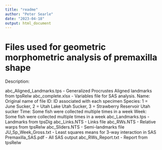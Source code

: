 ```yaml
---
title: "readme"
author: "Peter Searle"
date: "2023-04-18"
output: html_document
---
```


# Files used for geometric morphometric analysis of premaxilla shape

Description: 

abc_Aligned_Landmarks.tps - Generalized Procrustes Aligned landmarks from tpsRelw
abc_complete.xlsx - Variables file for SAS analysis. 
  Name: Original name of file
  ID: ID associated with each specimen
  Species: 1 = June Sucker, 2 = Utah Lake Utah Sucker, 3 = Strawberry Reservoir Utah sucker 
  Time: Some fish were collected multiple times in a week
  Week: Some fish were collected multiple times in a week
abc_Landmarks.tps - Landmarks from tpsDig
abc_Links.NTS - Links file
abc_RWs.NTS - Relative warps from tpsRelw
abc_Sliders.NTS - Semi-landmarks file
JU_Sp_Week_Gross.txt - Least squares means for 3-way interaction in SAS
Premaxilla_SAS.pdf - All SAS output
abc_RWs_Report.txt - Report from tpsRelw

